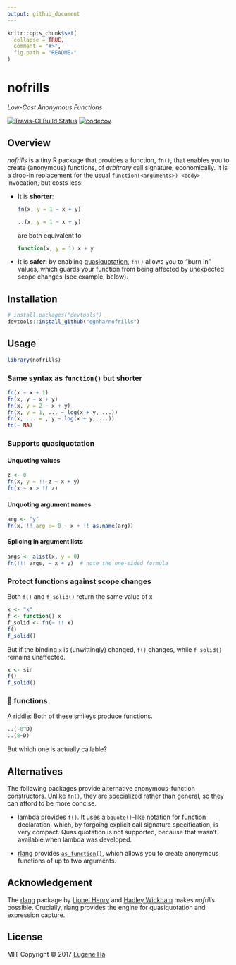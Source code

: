 ```yaml
---
output: github_document
---
```


<!-- README.md is generated from README.Rmd. Please edit that file -->

```r
knitr::opts_chunk$set(
  collapse = TRUE,
  comment = "#>",
  fig.path = "README-"
)
```

# nofrills

_Low-Cost Anonymous Functions_

[![Travis-CI Build Status](https://travis-ci.org/egnha/nofrills.svg?branch=master)](https://travis-ci.org/egnha/nofrills)
[![codecov](https://codecov.io/gh/egnha/nofrills/branch/master/graph/badge.svg)](https://codecov.io/gh/egnha/nofrills)

## Overview

_nofrills_ is a tiny R package that provides a function, `fn()`, that enables 
you to create (anonymous) functions, of _arbitrary_ call signature, 
economically. It is a drop-in replacement for the usual `function(<arguments>)
<body>` invocation, but costs less:

  - It is **shorter**:
    ```R
    fn(x, y = 1 ~ x + y)
    
    ..(x, y = 1 ~ x + y)
    ```
    are both equivalent to
    ```R
    function(x, y = 1) x + y
    ```
    
  - It is **safer**: by enabling
    [quasiquotation](http://rlang.tidyverse.org/reference/quasiquotation.html),
   `fn()` allows you to “burn in” values, which guards your function from being
   affected by unexpected scope changes (see example, below).


## Installation

```r
# install.packages("devtools")
devtools::install_github("egnha/nofrills")
```

## Usage

```r
library(nofrills)
```

### Same syntax as `function()` but shorter

```r
fn(x ~ x + 1)
fn(x, y ~ x + y)
fn(x, y = 2 ~ x + y)
fn(x, y = 1, ... ~ log(x + y, ...))
fn(x, ... = , y ~ log(x + y, ...))
fn(~ NA)
```

### Supports quasiquotation

#### Unquoting values

```r
z <- 0
fn(x, y = !! z ~ x + y)
fn(x ~ x > !! z)
```

#### Unquoting argument names

```r
arg <- "y"
fn(x, !! arg := 0 ~ x + !! as.name(arg))
```

#### Splicing in argument lists

```r
args <- alist(x, y = 0)
fn(!!! args, ~ x + y)  # note the one-sided formula
```

### Protect functions against scope changes

Both `f()` and `f_solid()` return the same value of x

```r
x <- "x"
f <- function() x
f_solid <- fn(~ !! x)
f()
f_solid()
```

But if the binding `x` is (unwittingly) changed, `f()` changes, while
`f_solid()` remains unaffected.

```r
x <- sin
f()
f_solid()
```

### 🙂 functions

A riddle: Both of these smileys produce functions.

```r
..(~8^D)
..(8~D)
```

But which one is actually callable?

## Alternatives

The following packages provide alternative anonymous-function constructors. 
Unlike `fn()`, they are specialized rather than general, so they can afford to 
be more concise.

  - [lambda](https://github.com/jimhester/lambda) provides `f()`. It uses a
    `bquote()`-like notation for function declaration, which, by forgoing 
    explicit call signature specification, is very compact. Quasiquotation is 
    not supported, because that wasn't available when lambda was developed.

  - [rlang](https://github.com/tidyverse/rlang) provides 
    [`as_function()`](http://rlang.tidyverse.org/reference/as_function.html), 
    which allows you to create anonymous functions of up to two arguments.
    
## Acknowledgement

The [rlang](https://github.com/tidyverse/rlang) package by [Lionel
Henry](https://github.com/lionel-) and [Hadley 
Wickham](https://github.com/hadley) makes _nofrills_ possible. Crucially, rlang
provides the engine for quasiquotation and expression capture.

## License

MIT Copyright © 2017 [Eugene Ha](https://github.com/egnha)
